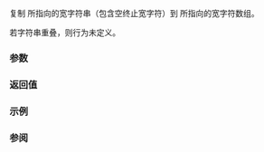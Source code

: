 {{cpp/title| wcscpy}}
{{cpp/string/wide/navbar}}
{{ddcl|header=cwchar|
wchar_t* wcscpy( wchar_t* dest, const wchar_t* src );
}}

复制 {{c|src}} 所指向的宽字符串（包含空终止宽字符）到 {{c|dest}} 所指向的宽字符数组。

若字符串重叠，则行为未定义。

===参数===
{{par begin}}
{{par|dest|指向复制来源的宽字符数组的指针}}
{{par|src|指向复制来源的空终止宽字符串的指针}}
{{par end}}

===返回值===
{{c|dest}}

===示例===
{{example
|code=
#include &lt;clocale&gt;
#include &lt;cwchar&gt;
#include &lt;iostream&gt;
#include &lt;memory&gt;
 
int main()
{
    const wchar_t* src = L"犬 means dog";
//  src[0] = L'狗'; // 不能修改字符串字面量
    auto dst = std::make_unique&lt;wchar_t[]&gt;(std::wcslen(src)+1); // 为空宽字符 +1
    std::wcscpy(dst.get(), src);
    dst[0] = L'狗';
    std::setlocale(LC_ALL, "en_US.utf8");
    std::wcout.imbue(std::locale(""));
    std::wcout &lt;&lt; src &lt;&lt; '\n' &lt;&lt; dst.get() &lt;&lt; '\n';
}
|output=
犬 means dog
狗 means dog
}}

===参阅===
{{dsc begin}}
{{dsc inc|cpp/string/wide/dsc wcsncpy}}
{{dsc inc|cpp/string/wide/dsc wmemcpy}}
{{dsc inc|cpp/string/byte/dsc strcpy}}
{{dsc see c|c/string/wide/wcscpy}}
{{dsc end}}

{{langlinks|de|en|es|fr|it|ja|pt|ru}}